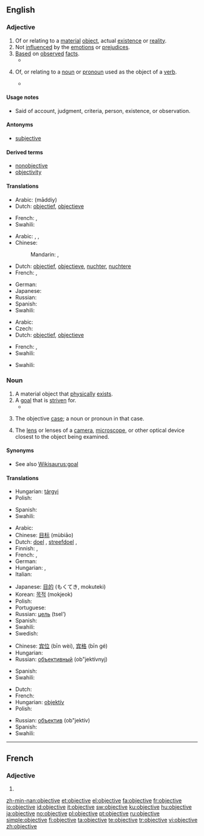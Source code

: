 ==English==
{{wikipedia|Objectivity}}

===Adjective===
{{en-adj}}

# <!--DefA-->Of or relating to a [[material]] [[object]], actual [[existence]] or [[reality]].
# <!--DefB-->Not [[influence]]d by the [[emotion]]s or [[prejudice]]s.
# <!--DefC-->[[Base]]d on [[observe]]d [[fact]]s.
#* {{quote-book|passage=Engagement of employees in the Public Administration and in the wider Public Sector, ... , shall take place either by competitive entry examination or by selection on the basis of predefined and '''objective''' criteria, and shall be subject to the control of an independent authority, as specified by law.|title=[[S:Constitution of Greece|Constitution of Greece]]|year=1975}}
# <!--DefD-->{{grammar}} Of, or relating to a [[noun]] or [[pronoun]] used as the object of a [[verb]].
#* {{quote-book|passage=Let us now glance at the demonstrative and relative pronouns. Of the former there are but two in English, ''this'' and ''that'', with their plural forms, ''these'' and ''those''. To them, American adds a third, ''them'', which is also the personal pronoun of the third person, '''objective''' case.|title=[[S:The American Language/Chapter 41|The American Language]]|author=H. L. Mencken|year=1921}}

====Usage notes====
* Said of account, judgment, criteria, person, existence, or observation.

====Antonyms====
* [[subjective]]<!--for which sense(s)?-->

====Derived terms====
* [[nonobjective]]
* [[objectivity]]

====Translations====
{{trans-top|relating to a material object}}
* Arabic: {{Arab|[[مادي|مادّيّ]]}} (māddiy)
* Dutch: [[objectief]], [[objectieve]]
{{trans-mid}}
* French: {{t+|fr|objectif|m}}, {{t+|fr|objective|f}}
* Swahili: {{t+|sw|shabaha|xs=Swahili}}
{{trans-bottom}}

{{trans-top|not influenced by emotions}}
* Arabic: {{t|ar|حقاني|tr=Haqqaaniy|sc=Arab}},  {{t|ar|عقلاني|tr=`aqlaaniy|sc=Arab}},  {{t|ar|متجرد|tr=mutajarrid|sc=Arab}}
* Chinese:
*: Mandarin: {{t|cmn|客觀|sc=Hani|xs=Mandarin}},  {{t|cmn|客观|tr=kèguān|sc=Hani|xs=Mandarin}}
* Dutch: [[objectief]], [[objectieve]], [[nuchter]], [[nuchtere]]
* French: {{t+|fr|objectif|m}}, {{t+|fr|objective|f}}
{{trans-mid}}
* German: {{t|de|objektiv}}
* Japanese: {{t|ja|客観|tr=kakukan, kakkan, kyakkan|sc=Jpan}}
* Russian: {{t|ru|объективный|tr=ob″jektívnyj|sc=Cyrl}}
* Spanish: {{t+|es|objetivo}}
* Swahili: {{t+|sw|shabaha|xs=Swahili}}
{{trans-bottom}}

{{trans-top|based on observed fact}}
* Arabic: {{Arab|[[موضوعي]]}} {{IPAchar|(mauɖūʕiy)}}
* Czech: {{t-|cs|objektivní}}
* Dutch: [[objectief]], [[objectieve]]
{{trans-mid}}
* French: {{t+|fr|objectif|m}}, {{t+|fr|objective|f}}
* Swahili: {{t+|sw|shabaha|xs=Swahili}}
{{trans-bottom}}

{{trans-top|grammar}}
* Swahili: {{t+|sw|shabaha|xs=Swahili}}
{{trans-mid}}
{{trans-bottom}}

===Noun===
{{en-noun}}

# <!--DefE-->A material object that [[physically]] [[exist]]s.
# <!--DefF-->A [[goal]] that is [[striven]] for.
#* {{quote-book|passage=His true '''objective''' was the provision of a full, accurate, legible script for our noble but ill-dressed language; but he was led past that by his contempt for the popular Pitman system of Shorthand, which he called the Pitfall system.|title=Pygmalion|section=[[S:Pygmalion/Preface|Preface]]|author=G. B. Shaw|year=1913}}
# <!--DefG-->{{grammar}} The objective [[case]]; a noun or pronoun in that case.
# <!--DefH-->The [[lens]] or lenses of a [[camera]], [[microscope]], or other optical device closest to the object being examined.

====Synonyms====
* See also [[Wikisaurus:goal]]

====Translations====
{{trans-top|material object}}
* Hungarian: [[tárgyi]]
* Polish: {{t+|pl|obiekt|m}}
{{trans-mid}}
* Spanish: {{t+|es|objetivo|m}}
* Swahili: {{t+|sw|shabaha|xs=Swahili}}
{{trans-bottom}}

{{trans-top|goal}}
* Arabic: {{Arab|[[هدف]]}} {{IPAchar|(hádaf)}} {{m}}
* Chinese: [[目标]] (mùbiāo)
* Dutch: [[doel]] {{n}}, [[streefdoel]] {{n}}, {{t+|nl|doelstelling|g=f}}
* Finnish: {{t+|fi|tavoite}}, {{t+|fi|päämäärä}}
* French: {{t+|fr|objectif|m}}, {{t+|fr|but|m}}
* German: {{t+|de|Ziel|n}}
* Hungarian: {{t+|hu|cél}}, {{t+|hu|célpont}}
* Italian: {{t+|it|obbiettivo|m}}
{{trans-mid}}
* Japanese: [[目的]] (もくてき, mokuteki)
* Korean: [[목적]] (mokjeok)
* Polish: {{t+|pl|cel|m}}
* Portuguese: {{t+|pt|objetivo|m}}
* Russian: [[цель]] (tsel’) {{f}}
* Spanish: {{t+|es|objetivo|m}}
* Swahili: {{t+|sw|shabaha|xs=Swahili}}
* Swedish: {{t+|sv|objektiv|c}}
{{trans-bottom}}

{{trans-top|(grammar) the objective case}}
* Chinese: [[宾位]] (bīn wèi), [[宾格]] (bīn gé)
* Hungarian: {{t+|hu|tárgyeset}}
* Russian: [[объективный]] (ob"jektívnyj)
{{trans-mid}}
* Spanish: {{t+|es|objetivo|m}}
* Swahili: {{t+|sw|shabaha|xs=Swahili}}
{{trans-bottom}}

{{trans-top|lens}}
* Dutch: {{t+|nl|objectief|n}}
* French: {{t+|fr|objectif|m}}
* Hungarian: [[objektív]]
* Polish: {{t+|pl|obiektyw|m}}
{{trans-mid}}
* Russian: [[объектив]] (ob"jektív) {{m}}
* Spanish: {{t+|es|objetivo|m}}
* Swahili: {{t+|sw|shabaha|xs=Swahili}}
{{trans-bottom}}

----

==French==

===Adjective===
{{fr-adj-form}} {{f}}

# {{form of|feminine|objectif|lang=French}}

[[zh-min-nan:objective]]
[[et:objective]]
[[el:objective]]
[[fa:objective]]
[[fr:objective]]
[[io:objective]]
[[id:objective]]
[[it:objective]]
[[sw:objective]]
[[ku:objective]]
[[hu:objective]]
[[ja:objective]]
[[no:objective]]
[[pl:objective]]
[[pt:objective]]
[[ru:objective]]
[[simple:objective]]
[[fi:objective]]
[[ta:objective]]
[[te:objective]]
[[tr:objective]]
[[vi:objective]]
[[zh:objective]]